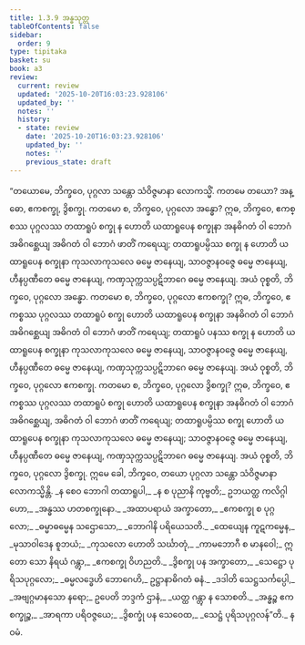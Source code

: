 ```yaml
---
title: 1.3.9 အန္ဓသုတ္တ
tableOfContents: false
sidebar:
  order: 9
type: tipitaka
basket: su
book: a3
review:
  current: review
  updated: '2025-10-20T16:03:23.928106'
  updated_by: ''
  notes: ''
  history:
  - state: review
    date: '2025-10-20T16:03:23.928106'
    updated_by: ''
    notes: ''
    previous_state: draft
---
```



<DynamicBreadcrumb />


<ReviewStatus review={frontmatter.review} showDetails={true} />

<HypothesisAnnotation frontmatter={frontmatter} />

<Division number="29" book="a3" e="ch" v="15" p="126">

<Paragraph number="142" book="a3">
“တယောမေ, ဘိက္ခဝေ, ပုဂ္ဂလာ သန္တော သံဝိဇ္ဇမာနာ လောကသ္မိံ. ကတမေ တယော? အန္ဓော, ဧကစက္ခု, ဒွိစက္ခု. ကတမော စ, ဘိက္ခဝေ, ပုဂ္ဂလော အန္ဓော? ဣဓ, ဘိက္ခဝေ, ဧကစ္စဿ ပုဂ္ဂလဿ တထာရူပံ စက္ခု န ဟောတိ ယထာရူပေန စက္ခုနာ အနဓိဂတံ ဝါ ဘောဂံ အဓိဂစ္ဆေယျ အဓိဂတံ ဝါ ဘောဂံ ဖာတိံ ကရေယျ; တထာရူပမ္ပိဿ စက္ခု န ဟောတိ ယထာရူပေန စက္ခုနာ ကုသလာကုသလေ ဓမ္မေ ဇာနေယျ, သာဝဇ္ဇာနဝဇ္ဇေ ဓမ္မေ ဇာနေယျ, ဟီနပ္ပဏီတေ ဓမ္မေ ဇာနေယျ, ကဏှသုက္ကသပ္ပဋိဘာဂေ ဓမ္မေ ဇာနေယျ. အယံ ဝုစ္စတိ, ဘိက္ခဝေ, ပုဂ္ဂလော အန္ဓော.
</Paragraph>

<Paragraph number="143" book="a3">
ကတမော စ, ဘိက္ခဝေ, ပုဂ္ဂလော ဧကစက္ခု? ဣဓ, ဘိက္ခဝေ, ဧကစ္စဿ ပုဂ္ဂလဿ တထာရူပံ စက္ခု ဟောတိ ယထာရူပေန စက္ခုနာ အနဓိဂတံ ဝါ ဘောဂံ အဓိဂစ္ဆေယျ အဓိဂတံ ဝါ ဘောဂံ ဖာတိံ ကရေယျ; တထာရူပံ ပနဿ စက္ခု န ဟောတိ ယထာရူပေန စက္ခုနာ ကုသလာကုသလေ ဓမ္မေ ဇာနေယျ, သာဝဇ္ဇာနဝဇ္ဇေ ဓမ္မေ ဇာနေယျ, ဟီနပ္ပဏီတေ ဓမ္မေ ဇာနေယျ, ကဏှသုက္ကသပ္ပဋိဘာဂေ ဓမ္မေ ဇာနေယျ. အယံ ဝုစ္စတိ, ဘိက္ခဝေ, ပုဂ္ဂလော ဧကစက္ခု.
</Paragraph>

<Paragraph number="144" book="a3">
ကတမော စ, ဘိက္ခဝေ, ပုဂ္ဂလော ဒွိစက္ခု? ဣဓ, ဘိက္ခဝေ, ဧကစ္စဿ ပုဂ္ဂလဿ တထာရူပံ စက္ခု ဟောတိ ယထာရူပေန စက္ခုနာ အနဓိဂတံ ဝါ ဘောဂံ အဓိဂစ္ဆေယျ, အဓိဂတံ ဝါ ဘောဂံ ဖာတိံ ကရေယျ; တထာရူပမ္ပိဿ စက္ခု ဟောတိ ယထာရူပေန စက္ခုနာ ကုသလာကုသလေ ဓမ္မေ ဇာနေယျ; သာဝဇ္ဇာနဝဇ္ဇေ ဓမ္မေ ဇာနေယျ, ဟီနပ္ပဏီတေ ဓမ္မေ ဇာနေယျ, ကဏှသုက္ကသပ္ပဋိဘာဂေ ဓမ္မေ ဇာနေယျ. အယံ ဝုစ္စတိ, ဘိက္ခဝေ, ပုဂ္ဂလော ဒွိစက္ခု. ဣမေ ခေါ, ဘိက္ခဝေ, တယော ပုဂ္ဂလာ သန္တော သံဝိဇ္ဇမာနာ လောကသ္မိန္တိ.
</Paragraph>

<Paragraph number="145" type="verses" book="a3">
_န စေဝ ဘောဂါ တထာရူပါ,_  
_န စ ပုညာနိ ကုဗ္ဗတိ;_  
ဥဘယတ္ထ ကလိဂ္ဂါဟော,_  
_အန္ဓဿ ဟတစက္ခုနော._  

</Paragraph>

<Paragraph number="146" type="verses" book="a3">
_အထာပရာယံ အက္ခာတော,_  
_ဧကစက္ခု စ ပုဂ္ဂလော;_  
_ဓမ္မာဓမ္မေန သဌောသော,_  
_ဘောဂါနိ ပရိယေသတိ._  

</Paragraph>

<Paragraph number="147" type="verses" book="a3">
_ထေယျေန ကူဋကမ္မေန,_  
_မုသာဝါဒေန စူဘယံ;_  
_ကုသလော ဟောတိ သင်္ဃာတုံ,_  
_ကာမဘောဂီ စ မာနဝေါ;_  
ဣတော သော နိရယံ ဂန္တွာ,_  
_ဧကစက္ခု ဝိဟညတိ._  

</Paragraph>

<Paragraph number="148" type="verses" book="a3">
_ဒွိစက္ခု ပန အက္ခာတော,_  
_သေဋ္ဌော ပုရိသပုဂ္ဂလော;_  
_ဓမ္မလဒ္ဓေဟိ ဘောဂေဟိ,_  
ဥဋ္ဌာနာဓိဂတံ ဓနံ._  

</Paragraph>

<Paragraph number="149" type="verses" book="a3">
_ဒဒါတိ သေဋ္ဌသင်္ကပ္ပေါ,_  
_အဗျဂ္ဂမာနသော နရော;_  
ဥပေတိ ဘဒ္ဒကံ ဌာနံ,_  
_ယတ္ထ ဂန္တွာ န သောစတိ._  

</Paragraph>

<Paragraph number="150" type="verses" book="a3">
_အန္ဓဉ္စ ဧကစက္ခုဉ္စ,_  
_အာရကာ ပရိဝဇ္ဇယေ;_  
_ဒွိစက္ခုံ ပန သေဝေထ,_  
_သေဋ္ဌံ ပုရိသပုဂ္ဂလန်”တိ._  


</Paragraph>
</Division>

<Paragraph number="151" type="center" book="a3">
နဝမံ.
</Paragraph>
